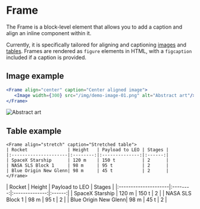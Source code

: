# Frame

The Frame is a block-level element that allows you to add a caption and align an inline component within it.

Currently, it is specifically tailored for aligning and captioning [images](/docs/components/image) and [tables](/docs/components/table). Frames are rendered as `figure` elements in HTML, with a `figcaption` included if a caption is provided.

## Image example

```jsx title='Frame example'
<Frame align="center" caption="Center aligned image">
   <Image width={300} src="/img/demo-image-01.png" alt="Abstract art"/>
</Frame>
```

<Frame align="center" caption="Center aligned image">
   <Image width={300} src="/img/demo-image-01.png" alt="Abstract art"/>
</Frame>


## Table example

```mdx title="A stretched table with a caption"
<Frame align="stretch" caption="Stretched table">
| Rocket               | Height   | Payload to LEO | Stages |
|:---------------------|:--------:|:--------------:|:------:|
| SpaceX Starship      | 120 m    | 150 t          | 2      |
| NASA SLS Block 1     | 98 m     | 95 t           | 2      |
| Blue Origin New Glenn| 98 m     | 45 t           | 2      |
</Frame>
```

<Frame align="stretch" caption="Stretched table">
| Rocket               | Height   | Payload to LEO | Stages |
|:---------------------|:--------:|:--------------:|:------:|
| SpaceX Starship      | 120 m    | 150 t          | 2      |
| NASA SLS Block 1     | 98 m     | 95 t           | 2      |
| Blue Origin New Glenn| 98 m     | 45 t           | 2      |
</Frame>


